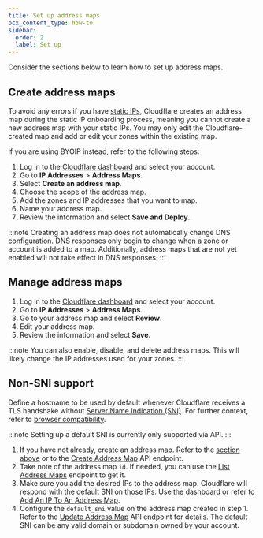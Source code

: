 ```yaml
---
title: Set up address maps
pcx_content_type: how-to
sidebar:
  order: 2
  label: Set up
---
```


Consider the sections below to learn how to set up address maps.

## Create address maps

To avoid any errors if you have [static IPs](/byoip/concepts/static-ips/), Cloudflare creates an address map during the static IP onboarding process, meaning you cannot create a new address map with your static IPs. You may only edit the Cloudflare-created map and add or edit your zones within the existing map.

If you are using BYOIP instead, refer to the following steps:

1. Log in to the [Cloudflare dashboard](https://dash.cloudflare.com/) and select your account.
2. Go to **IP Addresses** > **Address Maps**.
3. Select **Create an address map**.
4. Choose the scope of the address map.
5. Add the zones and IP addresses that you want to map.
6. Name your address map.
7. Review the information and select **Save and Deploy**.

:::note
Creating an address map does not automatically change DNS configuration. DNS responses only begin to change when a zone or account is added to a map. Additionally, address maps that are not yet enabled will not take effect in DNS responses.
:::

## Manage address maps

1. Log in to the [Cloudflare dashboard](https://dash.cloudflare.com/) and select your account.
2. Go to **IP Addresses** > **Address Maps**.
3. Go to your address map and select **Review**.
4. Edit your address map.
5. Review the information and select **Save**.

:::note
You can also enable, disable, and delete address maps. This will likely change the IP addresses used for your zones.
:::

## Non-SNI support

Define a hostname to be used by default whenever Cloudflare receives a TLS handshake without [Server Name Indication (SNI)](/ssl/reference/browser-compatibility/#non-sni-support). For further context, refer to [browser compatibility](/ssl/reference/browser-compatibility/#non-sni-support).

:::note
Setting up a default SNI is currently only supported via API.
:::

1. If you have not already, create an address map. Refer to the [section above](#create-address-maps) or to the [Create Address Map](/api/resources/addressing/subresources/address_maps/methods/create/) API endpoint.
2. Take note of the address map `id`. If needed, you can use the [List Address Maps](/api/resources/addressing/subresources/address_maps/methods/list/) endpoint to get it.
3. Make sure you add the desired IPs to the address map. Cloudflare will respond with the default SNI on those IPs. Use the dashboard or refer to [Add An IP To An Address Map](/api/resources/addressing/subresources/address_maps/subresources/ips/methods/update/).
4. Configure the `default_sni` value on the address map created in step 1. Refer to the [Update Address Map](/api/resources/addressing/subresources/address_maps/methods/edit/) API endpoint for details. The default SNI can be any valid domain or subdomain owned by your account.
